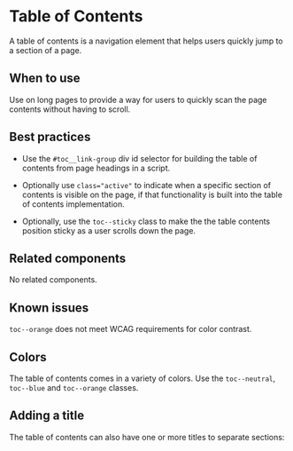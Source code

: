 
<Meta of={stories} />

# Table of Contents

A table of contents is a navigation element that helps users quickly jump to a
section of a page.

## When to use

Use on long pages to provide a way for users to quickly scan the page contents
without having to scroll.

## Best practices

- Use the `#toc__link-group` div id selector for building the table of contents from
page headings in a script.

- Optionally use `class="active"` to indicate when a specific section of contents is
visible on the page, if that functionality is built into the table of contents
implementation.
- Optionally, use the `toc--sticky` class to make the the table contents position
sticky as a user scrolls down the page.

## Related components

No related components.

## Known issues

`toc--orange` does not meet WCAG requirements for color contrast.

## Colors
The table of contents comes in a variety of colors. Use the `toc--neutral`,
`toc--blue` and `toc--orange` classes.

<Story of={stories.neutral} />

<Story of={stories.blue} />

<Story of={stories.orange} />

## Adding a title

The table of contents can also have one or more titles to separate sections:

<Story of={stories.withTitle} />
